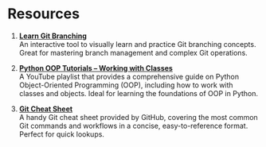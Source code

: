 # Resources

1. [**Learn Git Branching**](https://learngitbranching.js.org)\
   An interactive tool to visually learn and practice Git branching concepts. Great for mastering branch management and complex Git operations.

2. [**Python OOP Tutorials – Working with Classes**](https://youtube.com/playlist?list=PL-osiE80TeTsqhIuOqKhwlXsIBIdSeYtc&si=7RTobfxH_wzWtBsU)\
   A YouTube playlist that provides a comprehensive guide on Python Object-Oriented Programming (OOP), including how to work with classes and objects. Ideal for learning the foundations of OOP in Python.

3. [**Git Cheat Sheet**](https://education.github.com/git-cheat-sheet-education.pdf)\
   A handy Git cheat sheet provided by GitHub, covering the most common Git commands and workflows in a concise, easy-to-reference format. Perfect for quick lookups.
